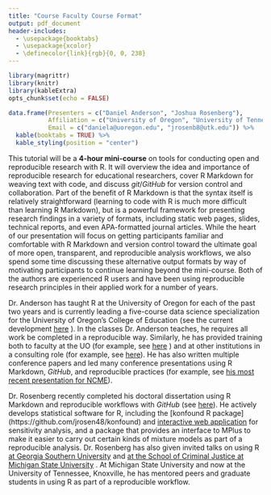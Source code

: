 ```yaml
---
title: "Course Faculty Course Format"
output: pdf_document
header-includes:
  - \usepackage{booktabs}
  - \usepackage{xcolor}
  - \definecolor{link}{rgb}{0, 0, 238}
---
```


```r
library(magrittr)
library(knitr)
library(kableExtra)
opts_chunk$set(echo = FALSE)
```

<!-- ## List of instructor(s), with institutional affiliation(s) and e-mail address(es) -->

<!-- * Extended or mini-course format – Extended courses are 1–2 days in length and typically precede the Annual Meeting. Mini-courses are short courses, 4 hours in length, and are scheduled to take place during the Annual Meeting. -->

<!--   * AERA- VRLC (optional) Proposals are welcome for courses that will be streamed live online and recorded during the Annual Meeting for both in-person and virtual participants. These courses may be of varying length and format, contain modules that facilitate online viewing. Please indicate if the proposed course should be considered for the AERA-VRLC. Hyperlinks with course descriptions to previously recorded courses are permitted for VRLC course proposals. -->

```r
data.frame(Presenters = c("Daniel Anderson", "Joshua Rosenberg"),
           Affiliation = c("University of Oregon", "University of Tennessee, Knoxville"),
           Email = c("daniela@uoregon.edu", "jrosenb8@utk.edu")) %>% 
  kable(booktabs = TRUE) %>% 
  kable_styling(position = "center")
```

This tutorial will be a **4-hour mini-course** on tools for conducting open and
reproducible research with R. It will overview the idea and importance of
reproducible research for educational researchers, cover R Markdown for weaving
text with code, and discuss *git*/*GitHub* for version control and
collaboration. Part of the benefit of R Markdown is that the syntax itself is
relatively straightforward (learning to code with R is much more difficult than
learning R Markdown), but is a powerful framework for presenting research
findings in a variety of formats, including static web pages, slides, technical
reports, and even APA-formatted journal articles. While the heart of our
presentation will focus on getting participants familiar and comfortable with R
Markdown and version control toward the ultimate goal of more open, 
transparent, and reproducible analysis workflows, we also spend some time
discussing these alternative output formats by way of motivating participants 
to continue learning beyond the mini-course. Both of the authors are 
experienced R users and have been using reproducible research principles in
their applied work for a number of years.

Dr. Anderson has taught R at the University of Oregon for each of the past two
years and is currently leading a five-course data science specialization for
the University of Oregon's College of Education (see the current development
\color{link}[here](https://github.com/uo-datasci-specialization) \color{black}).
In the classes Dr. Anderson teaches, he requires all work be completed in
a reproducible way. Similarly, he has provided training both to faculty at
the UO (for example, see \color{link} [here](https://youtu.be/n-M2ivdofbo)
\color{black}) and at other institutions in a consulting role (for example,
see \color{link}[here](https://github.com/datalorax/FSU_June16)\color{black}).
He has also written multiple conference papers and led many conference
presentations using R Markdown, *GitHub*, and reproducible practices (for
example, see \color{link} [his most recent presentation for NCME](https://
github.com/datalorax/ncme_18)\color{black}).

Dr. Rosenberg recently completed his doctoral dissertation using R Markdown
and reproducible workflows with *GitHub* (see \color{link}[here](https://
github.com/jrosen48/dissertation)\color{black}). He actively develops
statistical software for R, including the \color{link}[konfound R package]
(https://github.com/jrosen48/konfound) \color{black} and \color{link}
[interactive web application](http://konfound-it.com) \color{black} for
sensitivity analysis, and a package that provides an interface to MPlus to make
it easier to carry out certain kinds of mixture models as part of a reproducible
analysis. Dr. Rosenberg has also given invited talks on using R \color{link}
[at Georgia Southern University](http:// rpubs.com/jmichaelrosenberg/164105)
\color{black} and \color{link} [at the School of Criminal Justice at Michigan
State University](/appendix/our- work/rosenberg-r_introduction_4-14-17.html)
\color{black}. At Michigan State University and now at the University of
Tennessee, Knoxville, he has mentored peers and graduate students in using R as
part of a reproducible workflow.